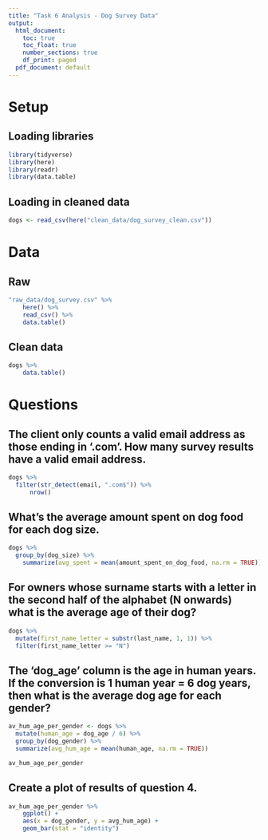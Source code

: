 ```yaml
---
title: "Task 6 Analysis - Dog Survey Data"
output:
  html_document:
    toc: true
    toc_float: true
    number_sections: true
    df_print: paged
  pdf_document: default
---
```

# Setup

## Loading libraries
```r
library(tidyverse)
library(here)
library(readr)
library(data.table)
```

## Loading in cleaned data
```r
dogs <- read_csv(here("clean_data/dog_survey_clean.csv"))
```

# Data
## Raw
```r
"raw_data/dog_survey.csv" %>%
    here() %>%
    read_csv() %>% 
    data.table()
```

## Clean data
```r
dogs %>% 
    data.table()
```


# Questions

## The client only counts a valid email address as those ending in ‘.com’. How many survey results have a valid email address.

```r
dogs %>%
  filter(str_detect(email, ".com$")) %>%
      nrow()
```


## What’s the average amount spent on dog food for each dog size.

```r
dogs %>%
  group_by(dog_size) %>%
    summarize(avg_spent = mean(amount_spent_on_dog_food, na.rm = TRUE))
```

## For owners whose surname starts with a letter in the second half of the alphabet (N onwards) what is the average age of their dog?

```r
dogs %>%
  mutate(first_name_letter = substr(last_name, 1, 1)) %>%
  filter(first_name_letter >= "N")
```


## The ‘dog_age’ column is the age in human years. If the conversion is 1 human year = 6 dog years, then what is the average dog age for each gender?

```r
av_hum_age_per_gender <- dogs %>%
  mutate(human_age = dog_age / 6) %>%
  group_by(dog_gender) %>%
  summarize(avg_hum_age = mean(human_age, na.rm = TRUE))

av_hum_age_per_gender
```

## Create a plot of results of question 4.

```r
av_hum_age_per_gender %>% 
    ggplot() +
    aes(x = dog_gender, y = avg_hum_age) +
    geom_bar(stat = "identity")
```


